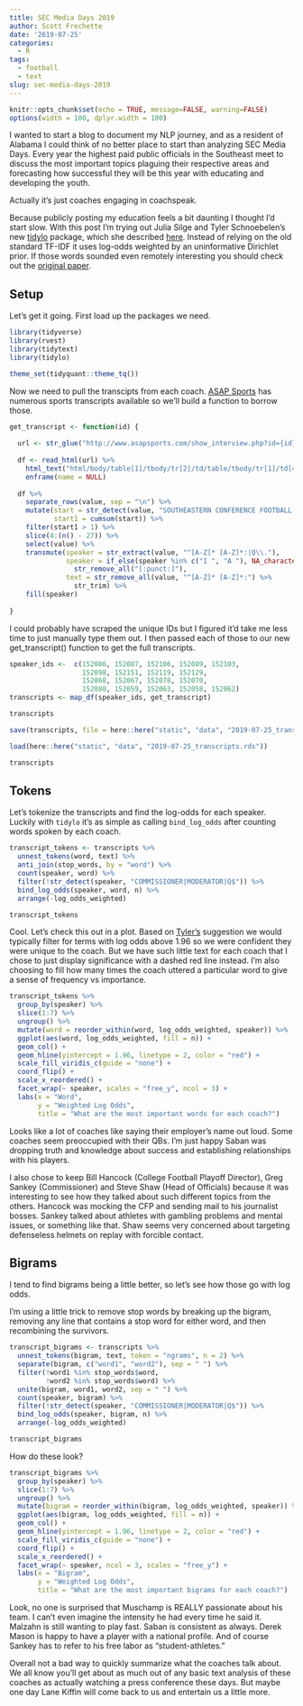 ```yaml
---
title: SEC Media Days 2019
author: Scott Frechette
date: '2019-07-25'
categories:
  - R
tags:
  - football
  - text
slug: sec-media-days-2019
---
```


```r
knitr::opts_chunk$set(echo = TRUE, message=FALSE, warning=FALSE)
options(width = 100, dplyr.width = 100)
```

I wanted to start a blog to document my NLP journey, and as a resident of Alabama I could think of no better place to start than analyzing SEC Media Days. Every year the highest paid public officials in the Southeast meet to discuss the most important topics plaguing their respective areas and forecasting how successful they will be this year with educating and developing the youth.

Actually it's just coaches engaging in coachspeak. 

Because publicly posting my education feels a bit daunting I thought I'd start slow. With this post I'm trying out Julia Silge and Tyler Schnoebelen's new [tidylo](https://github.com/juliasilge/tidylo) package, which she described [here](https://juliasilge.com/blog/introducing-tidylo/). Instead of relying on the old standard TF-IDF it uses log-odds weighted by an uninformative Dirichlet prior. If those words sounded even remotely interesting you should check out the [original paper](https://www.cambridge.org/core/journals/political-analysis/article/fightin-words-lexical-feature-selection-and-evaluation-for-identifying-the-content-of-political-conflict/81B3703230D21620B81EB6E2266C7A66). 

## Setup

Let's get it going. First load up the packages we need.

```r
library(tidyverse)
library(rvest)
library(tidytext)
library(tidylo)

theme_set(tidyquant::theme_tq())
```

Now we need to pull the transcipts from each coach. [ASAP Sports](http://www.asapsports.com/show_events.php?category=1&year=2019&title=SOUTHEASTERN+CONFERENCE+FOOTBALL+MEDIA+DAYS) has numerous sports transcripts available so we'll build a function to borrow those.

```r
get_transcript <- function(id) {
  
  url <- str_glue("http://www.asapsports.com/show_interview.php?id={id}")
  
  df <- read_html(url) %>%
    html_text("html/body/table[1]/tbody/tr[2]/td/table/tbody/tr[1]/td[4]/text()[1]") %>% 
    enframe(name = NULL) 
  
  df %>% 
    separate_rows(value, sep = "\n") %>%
    mutate(start = str_detect(value, "SOUTHEASTERN CONFERENCE FOOTBALL MEDIA DAYS"),
           start1 = cumsum(start)) %>% 
    filter(start1 > 1) %>% 
    slice(4:(n() - 27)) %>%
    select(value) %>% 
    transmute(speaker = str_extract(value, "^[A-Z]* [A-Z]*:|Q\\."),
              speaker = if_else(speaker %in% c("I ", "A "), NA_character_, speaker) %>% 
                str_remove_all("[:punct:]"),
              text = str_remove_all(value, "^[A-Z]* [A-Z]*:") %>% 
                str_trim) %>% 
    fill(speaker)
  
}
```

I could probably have scraped the unique IDs but I figured it'd take me less time to just manually type them out. I then passed each of those to our new get_transcript() function to get the full transcripts.

```r

speaker_ids <-  c(152086, 152087, 152106, 152089, 152103, 
                  152098, 152151, 152119, 152129,
                  152068, 152067, 152078, 152070,
                  152080, 152059, 152063, 152058, 152062)
transcripts <- map_df(speaker_ids, get_transcript)

transcripts
```

```r
save(transcripts, file = here::here("static", "data", "2019-07-25_transcripts.rds"))
```


```r
load(here::here("static", "data", "2019-07-25_transcripts.rds"))

transcripts
```


## Tokens

Let's tokenize the transcripts and find the log-odds for each speaker. Luckily with `tidylo` it's as simple as calling `bind_log_odds` after counting words spoken by each coach. 

```r
transcript_tokens <- transcripts %>% 
  unnest_tokens(word, text) %>% 
  anti_join(stop_words, by = "word") %>% 
  count(speaker, word) %>% 
  filter(!str_detect(speaker, "COMMISSIONER|MODERATOR|Q$")) %>% 
  bind_log_odds(speaker, word, n) %>% 
  arrange(-log_odds_weighted)

transcript_tokens
```

Cool. Let's check this out in a plot. Based on [Tyler's](https://medium.com/@TSchnoebelen/i-dare-say-you-will-never-use-tf-idf-again-4918408b2310) suggestion we would typically filter for terms with log odds above 1.96 so we were confident they were unique to the coach. But we have such little text for each coach that I chose to just display significance with a dashed red line instead. I'm also choosing to fill how many times the coach uttered a particular word to give a sense of frequency vs importance. 

```r
transcript_tokens %>% 
  group_by(speaker) %>% 
  slice(1:7) %>% 
  ungroup() %>% 
  mutate(word = reorder_within(word, log_odds_weighted, speaker)) %>% 
  ggplot(aes(word, log_odds_weighted, fill = n)) + 
  geom_col() + 
  geom_hline(yintercept = 1.96, linetype = 2, color = "red") + 
  scale_fill_viridis_c(guide = "none") + 
  coord_flip() + 
  scale_x_reordered() + 
  facet_wrap(~ speaker, scales = "free_y", ncol = 3) + 
  labs(x = "Word",
       y = "Weighted Log Odds",
       title = "What are the most important words for each coach?")
```

Looks like a lot of coaches like saying their employer's name out loud. Some coaches seem preoccupied with their QBs. I'm just happy Saban was dropping truth and knowledge about success and establishing relationships with his players. 

I also chose to keep Bill Hancock (College Football Playoff Director), Greg Sankey (Commissioner) and Steve Shaw (Head of Officials) because it was interesting to see how they talked about such different topics from the others. Hancock was mocking the CFP and sending mail to his journalist bosses. Sankey talked about athletes with gambling problems and mental issues, or something like that. Shaw seems very concerned about targeting defenseless helmets on replay with forcible contact. 

## Bigrams

I tend to find bigrams being a little better, so let's see how those go with log odds. 

I'm using a little trick to remove stop words by breaking up the bigram, removing any line that contains a stop word for either word, and then recombining the survivors. 

```r
transcript_bigrams <- transcripts %>% 
  unnest_tokens(bigram, text, token = "ngrams", n = 2) %>% 
  separate(bigram, c("word1", "word2"), sep = " ") %>% 
  filter(!word1 %in% stop_words$word,
         !word2 %in% stop_words$word) %>% 
  unite(bigram, word1, word2, sep = " ") %>% 
  count(speaker, bigram) %>% 
  filter(!str_detect(speaker, "COMMISSIONER|MODERATOR|Q$")) %>% 
  bind_log_odds(speaker, bigram, n) %>% 
  arrange(-log_odds_weighted)

transcript_bigrams
```


How do these look? 

```r
transcript_bigrams %>% 
  group_by(speaker) %>%
  slice(1:7) %>% 
  ungroup() %>%
  mutate(bigram = reorder_within(bigram, log_odds_weighted, speaker)) %>% 
  ggplot(aes(bigram, log_odds_weighted, fill = n)) + 
  geom_col() + 
  geom_hline(yintercept = 1.96, linetype = 2, color = "red") +
  scale_fill_viridis_c(guide = "none") + 
  coord_flip() + 
  scale_x_reordered() + 
  facet_wrap(~ speaker, ncol = 3, scales = "free_y") + 
  labs(x = "Bigram",
       y = "Weighted Log Odds",
       title = "What are the most important bigrams for each coach?")
```

Look, no one is surprised that Muschamp is REALLY passionate about his team. I can't even imagine the intensity he had every time he said it. Malzahn is still wanting to play fast. Saban is consistent as always. Derek Mason is happy to have a player with a national profile. And of course Sankey has to refer to his free labor as "student-athletes." 

Overall not a bad way to quickly summarize what the coaches talk about. We all know you'll get about as much out of any basic text analysis of these coaches as actually watching a press conference these days. But maybe one day Lane Kiffin will come back to us and entertain us a little more. 